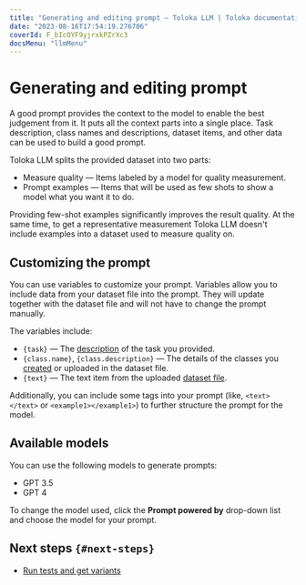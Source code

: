 ```yaml
---
title: "Generating and editing prompt — Toloka LLM | Toloka documentation"
date: "2023-08-16T17:54:19.276706"
coverId: F_bIcOYF9yjrxkPZrXc3
docsMenu: "llmMenu"
---
```


# Generating and editing prompt

A good prompt provides the context to the model to enable the best judgement from it. It puts all the context parts into a single place. Task description, class names and descriptions, dataset items, and other data can be used to build a good prompt.

Toloka LLM splits the provided dataset into two parts:

- Measure quality — Items labeled by a model for quality measurement.
- Prompt examples — Items that will be used as few shots to show a model what you want it to do.

Providing few-shot examples significantly improves the result quality. At the same time, to get a representative measurement Toloka LLM doesn't include examples into a dataset used to measure quality on.

## Customizing the prompt

You can use variables to customize your prompt. Variables allow you to include data from your dataset file into the prompt. They will update together with the dataset file and will not have to change the prompt manually.

The variables include:

- `{task}` — The [description](/docs/toloka-llm/task-description) of the task you provided.
- `{class.name}`, `{class.description}` — The details of the classes you [created](/docs/toloka-llm/classes) or uploaded in the dataset file.
- `{text}` — The text item from the uploaded [dataset file](/docs/toloka-llm/dataset).

Additionally, you can include some tags into your prompt (like, `<text></text>` or `<example1></example1>`) to further structure the prompt for the model.

## Available models

You can use the following models to generate prompts:

- GPT 3.5
- GPT 4

To change the model used, click the **Prompt powered by** drop-down list and choose the model for your prompt.

## Next steps `{#next-steps}`

- [Run tests and get variants](/docs/toloka-llm/variants)